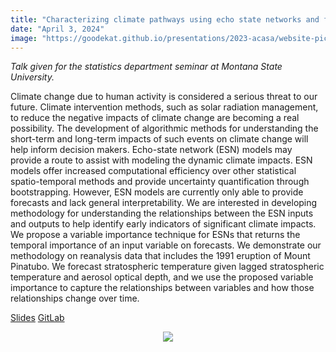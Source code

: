 ```yaml
---
title: "Characterizing climate pathways using echo state networks and feature importance"
date: "April 3, 2024"
image: "https://goodekat.github.io/presentations/2023-acasa/website-pic.png"
---
```


*Talk given for the statistics department seminar at Montana State University.*

Climate change due to human activity is considered a serious threat to our future. Climate intervention methods, such as solar radiation management, to reduce the negative impacts of climate change are becoming a real possibility. The development of algorithmic methods for understanding the short-term and long-term impacts of such events on climate change will help inform decision makers. Echo-state network (ESN) models may provide a route to assist with modeling the dynamic climate impacts. ESN models offer increased computational efficiency over other statistical spatio-temporal methods and provide uncertainty quantification through bootstrapping. However, ESN models are currently only able to provide forecasts and lack general interpretability. We are interested in developing methodology for understanding the relationships between the ESN inputs and outputs to help identify early indicators of significant climate impacts. We propose a variable importance technique for ESNs that returns the temporal importance of an input variable on forecasts. We demonstrate our methodology on reanalysis data that includes the 1991 eruption of Mount Pinatubo. We forecast stratospheric temperature given lagged stratospheric temperature and aerosol optical depth, and we use the proposed variable importance to capture the relationships between variables and how those relationships change over time.

[Slides](https://goodekat.github.io/presentations/2023-acasa/slides.html) [GitLab](https://github.com/goodekat/presentations/tree/master/2023-acasa)

<center>![](https://goodekat.github.io/presentations/2023-acasa/website-pic.png){width="100%lk"}</center>
